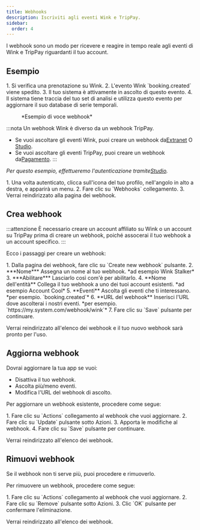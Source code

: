 ```yaml
---
title: Webhooks
description: Iscriviti agli eventi Wink e TripPay.
sidebar:
  order: 4
---
```


I webhook sono un modo per ricevere e reagire in tempo reale agli eventi di Wink e TripPay riguardanti il tuo account.

## Esempio

<Steps>
  1. Si verifica una prenotazione su Wink.
  2. L'evento Wink `booking.created` viene spedito.
  3. Il tuo sistema è attivamente in ascolto di questo evento.
  4. Il sistema tiene traccia del tuo set di analisi e utilizza questo evento per aggiornare il suo database di serie temporali.
</Steps>


<figure>
  <CloudinaryImage width="350" height="215" resize="scale" quality="best" alt="Esempio di webhook" src="academy/webhook" errorImage="noimage_opaque_nyrtl0.png" />

  <figcaption>*Esempio di voce webhook*</figcaption>
</figure>


:::nota
Un webhook Wink è diverso da un webhook TripPay.

* Se vuoi ascoltare gli eventi Wink, puoi creare un webhook da[Extranet](https://extranet.wink.travel) O [Studio](https://studio.wink.travel).
* Se vuoi ascoltare gli eventi TripPay, puoi creare un webhook da[Pagamento](https://pay.wink.travel).
  :::

*Per questo esempio, effettueremo l'autenticazione tramite[Studio](https://studio.wink.travel).*

<Steps>
  1. Una volta autenticato, clicca sull'icona del tuo profilo, nell'angolo in alto a destra, e apparirà un menu.
  2. Fare clic su `Webhooks` collegamento.
  3. Verrai reindirizzato alla pagina dei webhook.
</Steps>


## Crea webhook

:::attenzione
È necessario creare un account affiliato su Wink o un account su TripPay prima di creare un webhook, poiché assocerai il tuo webhook a un account specifico.
:::

Ecco i passaggi per creare un webhook:

<Steps>
  1. Dalla pagina dei webhook, fare clic su `Create new webhook` pulsante.
  2. ***Nome*** Assegna un nome al tuo webhook. *ad esempio Wink Stalker*
  3. ***Abilitare*** Lasciarlo così com'è per abilitarlo.
  4. **Nome dell'entità** Collega il tuo webhook a uno dei tuoi account esistenti. *ad esempio Account Cool*
  5. **Eventi** Ascolta gli eventi che ti interessano. *per esempio. `booking.created`*
  6. **URL del webhook** Inserisci l'URL dove ascolterai i nostri eventi. *per esempio. `https://my.system.com/webhook/wink`*
  7. Fare clic su `Save` pulsante per continuare.
</Steps>


Verrai reindirizzato all'elenco dei webhook e il tuo nuovo webhook sarà pronto per l'uso.

## Aggiorna webhook

Dovrai aggiornare la tua app se vuoi:

* Disattiva il tuo webhook.
* Ascolta più/meno eventi.
* Modifica l'URL del webhook di ascolto.

Per aggiornare un webhook esistente, procedere come segue:

<Steps>
  1. Fare clic su `Actions` collegamento al webhook che vuoi aggiornare.
  2. Fare clic su `Update` pulsante sotto Azioni.
  3. Apporta le modifiche al webhook.
  4. Fare clic su `Save` pulsante per continuare.
</Steps>


Verrai reindirizzato all'elenco dei webhook.

## Rimuovi webhook

Se il webhook non ti serve più, puoi procedere e rimuoverlo.

Per rimuovere un webhook, procedere come segue:

<Steps>
  1. Fare clic su `Actions` collegamento al webhook che vuoi aggiornare.
  2. Fare clic su `Remove` pulsante sotto Azioni.
  3. Clic `OK` pulsante per confermare l'eliminazione.
</Steps>


Verrai reindirizzato all'elenco dei webhook.

